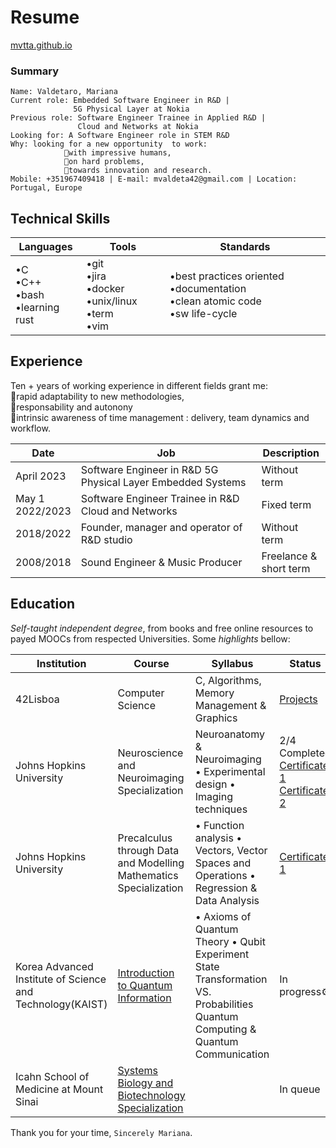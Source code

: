 # Resume

[mvtta.github.io](https://www.mvtta.github.io)

### Summary
```
Name: Valdetaro, Mariana
Current role: Embedded Software Engineer in R&D | 
		      5G Physical Layer at Nokia 
Previous role: Software Engineer Trainee in Applied R&D |
			   Cloud and Networks at Nokia
Looking for: A Software Engineer role in STEM R&D
Why: looking for a new opportunity  to work:
			🔸with impressive humans,
	 		🔸on hard problems,
	 		🔸towards innovation and research.
Mobile: +351967409418 | E-mail: mvaldeta42@gmail.com | Location: Portugal, Europe
```
## Technical Skills
| Languages                               | Tools               | Standards                                                                                 |
| --------------------------------------- | ----------------------------------------------- | ----------------------------------------------------------------------------------------- |
|•C <br> •C++ <br> •bash <br> •learning rust |•git <br> •jira <br> •docker <br> •unix/linux <br> •term <br> •vim |•best practices oriented <br> •documentation <br> •clean atomic code <br> •sw life-cycle |

## Experience <br>
Ten + years of working experience in different fields grant me: <br>
🔸rapid adaptability to new methodologies, <br>
🔸responsability and autonony <br>
🔸intrinsic awareness of time management : delivery, team dynamics and workflow.

| Date            | Job                                                         | Description            |
| --------------- | ----------------------------------------------------------- | ---------------------- |
| April 2023      | Software Engineer in R&D 5G Physical Layer Embedded Systems | Without term           |
| May 1 2022/2023 | Software Engineer Trainee in R&D Cloud and Networks         | Fixed term             |
| 2018/2022       | Founder, manager and operator of R&D studio                 | Without term           |
| 2008/2018       | Sound Engineer & Music Producer                             | Freelance & short term |

## Education
*Self-taught independent degree*, from books and free online resources to payed MOOCs from respected Universities. Some *highlights* bellow:

| Institution                                                              | Course                                                                                                    | Syllabus                                                                                                                                                   | Status                                                                                                                                                                          |
| ------------------------------------------------------------------------ | --------------------------------------------------------------------------------------------------------- | ---------------------------------------------------------------------------------------------------------------------------------------------------------- | ------------------------------------------------------------------------------------------------------------------------------------------------------------------------------- |
| 42Lisboa                                                                 | Computer Science                                                                                          | C, Algorithms, Memory Management & Graphics                                                                                                                | [Projects](https://github.com/mvtta/42Cursus/tree/main)                                                                                                                            |
| Johns Hopkins University                                          | Neuroscience and Neuroimaging Specialization                                                      | Neuroanatomy & Neuroimaging • Experimental design  • Imaging techniques                                                                  | 2/4 Completed [Certificate 1](https://coursera.org/share/6bd2b93e78b77ce07101d9de16de85fe)  [Certificate 2](https://coursera.org/share/70e18a2cafdca8b3a381d59d346ea25c) |
| Johns Hopkins University                                                 | Precalculus through Data and Modelling Mathematics Specialization                                 | • Function analysis • Vectors, Vector Spaces and Operations  • Regression & Data Analysis                                      | [Certificate 1](https://coursera.org/share/d0971110f05e87781130c6342fd62b75)                                                                                                       |
| Korea Advanced  Institute of Science  and Technology(KAIST) | [Introduction to Quantum Information](https://www.coursera.org/learn/introduction-to-quantum-information)    | • Axioms of Quantum Theory • Qubit Experiment  State Transformation VS. Probabilities  Quantum Computing & Quantum Communication | In progress⚙️                                                                                                                                                                 |
| Icahn School of Medicine at Mount Sinai                           | [Systems Biology and Biotechnology Specialization](https://www.coursera.org/specializations/systems-biology) |                                                                                                                                                            |   In queue                                                                                                                                                                              |

Thank you for your time, 
``Sincerely Mariana ``.